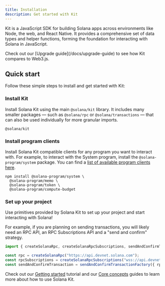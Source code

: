 ```yaml
---
title: Installation
description: Get started with Kit
---
```


Kit is a JavaScript SDK for building Solana apps across environments like Node, the web, and React Native. It provides a comprehensive set of data types and helper functions, forming the foundation for interacting with Solana in JavaScript.

<Callout title="Coming from Web3.js?">
  Check out our [Upgrade guide](/docs/upgrade-guide) to see how Kit compares to Web3.js.
</Callout>

## Quick start

Follow these simple steps to install and get started with Kit:

<Steps>
<Step>
 
### Install Kit

Install Solana Kit using the main `@solana/kit` library. It includes many smaller packages — such as `@solana/rpc` or `@solana/transactions` — that can also be used individually for more granular imports.

```package-install
@solana/kit
```

</Step>

<Step>

### Install program clients

Install Solana Kit compatible clients for any program you want to interact with. For example, to interact with the System program, install the `@solana-program/system` package. You can find a [list of available program clients here](/docs/compatible-clients).

```package-install
npm install @solana-program/system \
  @solana-program/memo \
  @solana-program/token \
  @solana-program/compute-budget
```

</Step>

<Step>

### Set up your project

Use primitives provided by Solana Kit to set up your project and start interacting with Solana!

For example, if you are planning on sending transactions, you will likely need an RPC API, an RPC Subscriptions API and a "send and confirm" strategy.

```ts twoslash
import { createSolanaRpc, createSolanaRpcSubscriptions, sendAndConfirmTransactionFactory } from "@solana/kit";

const rpc = createSolanaRpc("https://api.devnet.solana.com");
const rpcSubscriptions = createSolanaRpcSubscriptions("wss://api.devnet.solana.com");
const sendAndConfirmTransaction = sendAndConfirmTransactionFactory({ rpc, rpcSubscriptions });
```

Check out our [Getting started](/docs/getting-started) tutorial and our [Core concepts](/docs/concepts) guides to learn more about how to use Solana Kit.

</Step>
</Steps>
